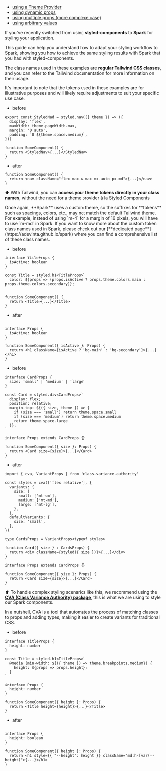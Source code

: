 
<Meta title="Migration/Styled Components" />

<StoryHeading label="Migrating from styled-components" as="h1" />

- [using a Theme Provider](#using-a-theme-provider)
- [using dynamic props](#using-dynamic-props)
- [using multiple props (more complexe case)](#using-multiple-props-more-complexe-case)
- [using arbitrary values](#using-arbitrary-values)

If you've recently switched from using **styled-components** to **Spark** for styling your application.

This guide can help you understand how to adapt your styling workflow to Spark, showing you how to achieve the same styling results with Spark that you had with styled-components.

The class names used in these examples are **regular Tailwind CSS classes**, and you can refer to the Tailwind documentation for more information on their usage.

<Alert kind="warning" marginBottom="medium">
  It's important to note that the tokens used in these examples are for illustrative purposes and
  will likely require adjustments to suit your specific use case.
</Alert>

<StoryHeading label="using a Theme Provider" as="h3" />

- before

```tsx
export const StyledNad = styled.nav(({ theme }) => ({
  display: 'flex',
  maxWidth: theme.pageWidth.max,
  margin: '0 auto',
  padding: `0 ${theme.space.medium}`,
}))

function SomeComponent() {
  return <StyledNav>{...}</StyledNav>
}
```

- after

```tsx
function SomeComponent() {
  return <nav className="flex max-w-max mx-auto px-md">{...}</nav>
}
```

⬆️ With Tailwind, you can **access your theme tokens directly in your class names**, without the need for a theme provider à la Styled Components

<Alert kind="warning" marginBottom="medium">
  Once again, **Spark** uses a custom theme, so the suffixes for **tokens** such as spacings,
  colors, etc., may not match the default Tailwind theme. For example, instead of using `m-4` for a
  margin of 16 pixels, you will have to use `m-md` in Spark.
</Alert>

<Alert>
  If you want to know more about the custom token class names used in Spark, please check out our
  [**dedicated page**](https://adevinta.github.io/spark) where you can find a comprehensive list of
  these class names.
</Alert>

<StoryHeading label="using dynamic props" as="h3" />

- before

```tsx
interface TitleProps {
  isActive: boolean
}

const Title = styled.h1<TitleProps>`
  color: ${props => (props.isActive ? props.theme.colors.main : props.theme.colors.secondary)};
`

function SomeComponent() {
  return <Title>{...}</Title>
}
```

- after

```tsx

interface Props {
  isActive: boolean
}

function SomeComponent({ isActive }: Props) {
  return <h1 className={isActive ? 'bg-main' : 'bg-secondary'}>{...}</h1>
}
```

<StoryHeading label="using multiple props (more complexe case)" as="h3" />

- before

```tsx
interface CardProps {
  size: 'small' | 'medium' | 'large'
}

const Card = styled.div<CardProps>`
  display: flex;
  position: relative;
  margin-top: ${({ size, theme }) => {
    if (size === 'small') return theme.space.small
    if (size === 'medium') return theme.space.medium
    return theme.space.large
  }};
`

interface Props extends CardProps {}

function SomeComponent({ size }: Props) {
  return <Card size={size}>{...}</Card>
}
```

- after

```tsx
import { cva, VariantProps } from 'class-variance-authority'

const styles = cva(['flex relative'], {
  variants: {
    size: {
      small: ['mt-sm'],
      medium: ['mt-md'],
      large: ['mt-lg'],
    },
  },
  defaultVariants: {
    size: 'small',
  },
})

type CardsProps = VariantProps<typeof styles>

function Card({ size } : CardsProps) {
  return <div className={styled({ size })}>{...}</div>
}

interface Props extends CardProps {}

function SomeComponent({ size }: Props) {
  return <Card size={size}>{...}</Card>
}
```

⬆️ To handle complex styling scenarios like this, we recommend using the [**CVA (Class Variance Authority) package**](https://cva.style/docs), this is what we are using to style our Spark components.

In a nutshell, CVA is a tool that automates the process of matching classes to props and adding types, making it easier to create variants for traditional CSS.

<StoryHeading label="using arbitrary values" as="h3" />

- before

```tsx
interface TitleProps {
  height: number
}

const Title = styled.h1<TitleProps>`
  @media (min-width: ${({ theme }) => theme.breakpoints.medium}) {
    height: ${props => props.height};
  }
`

interface Props {
  height: number
}

function SomeComponent({ height }: Props) {
  return <Title height={height}>{...}</Title>
}
```

- after

```tsx

interface Props {
  height: boolean
}

function SomeComponent({ height }: Props) {
  return <h1 style={{ "--height": height }} className="md:h-[var(--height)">{...}</h1>
}
```

